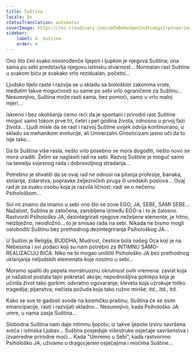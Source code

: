 ```yaml
---
title: Suština
locale: bs
statusTranslation: automatic
coverImage: https://res.cloudinary.com/xmfm6mhw3gwctndtcubgx2rptnae/image/upload/v1740468922/small_cover_tratado_de_psicologia_revolucionaria_a4c0dca4e0.webp
sidebar:
    label: 4. Suština
    order: 4
---
```

Ono što čini svako novorođenče lijepim i ljupkim je njegova Suština; ona sama po sebi predstavlja njegovu istinsku stvarnost... Normalan rast Suštine u svakom biću je svakako vrlo rezidualan, početni...

Ljudsko tijelo raste i razvija se u skladu sa biološkim zakonima vrste, međutim takve mogućnosti su same po sebi vrlo ograničene za Suštinu... Nesumnjivo, Suština može rasti sama, bez pomoći, samo u vrlo maloj mjeri...

Iskreno i bez okolišanja ćemo reći da je spontani i prirodni rast Suštine moguć samo tokom prve tri, četiri i pet godina života, odnosno u prvoj fazi života... Ljudi misle da se rast i razvoj Suštine uvijek odvija kontinuirano, u skladu sa mehanikom evolucije, ali Univerzalni Gnosticizam jasno uči da to nije tako...

Da bi Suština više rasla, nešto vrlo posebno se mora dogoditi, nešto novo se mora uraditi. Želim se naglasiti rad na sebi. Razvoj Suštine je moguć samo na temelju svjesnog rada i dobrovoljnog stradanja...

Potrebno je shvatiti da se ovaj rad ne odnosi na pitanja profesije, banaka, stolarije, zidarstva, popravke željezničkih pruga ili uredskih poslova... Ovaj rad je za svaku osobu koja je razvila ličnost; radi se o nečemu Psihološkom...

Svi mi znamo da imamo u sebi ono što se zove EGO, JA, SEBE, SAMI SEBE... Nažalost, Suština je zatočena, zarobljena između EGO-a i to je žalosno. Rastvoriti Psihološko JA, dezintegrirati njegove neželjene elemente, je hitno, neizbježno, neodložno... to je smisao rada na sebi. Nikada ne bismo mogli osloboditi Suštinu bez prethodnog dezintegriranja Psihološkog JA...

U Suštini je Religija, BUDDHA, Mudrost, čestice bola našeg Oca koji je na Nebesima i svi podaci koji su nam potrebni za INTIMNU SAMO-REALIZACIJU BIĆA. Niko ne bi mogao uništiti Psihološko JA bez prethodnog uklanjanja neljudskih elemenata koje nosimo u sebi...

Moramo spaliti do pepela monstruoznu okrutnost ovih vremena: zavist koja je nažalost postala tajni pokretač akcije; nepodnošljiva pohlepa koja je učinila život tako gorkim: odvratno ogovaranje; kleveta koja uzrokuje toliko tragedija; pijanstva; nečista požuda koja tako ružno miriše; itd., itd., itd.

Kako se sve te gadosti svode na kosmičku prašinu, Suština će se osim emancipacije, rasti i razvijati skladno... Nesumnjivo, kada Psihološko JA umre, u nama zasja Suština...

Slobodna Suština nam daje intimnu ljepotu; iz takve ljepote izviru savršena sreća i istinska Ljubav... Suština posjeduje višestruke osjećaje savršenstva i izvanredne prirodne moći... Kada "Umremo u Sebi", kada rastvorimo Psihološko JA, uživamo u dragocjenim osjećajima i moćima Suštine...

